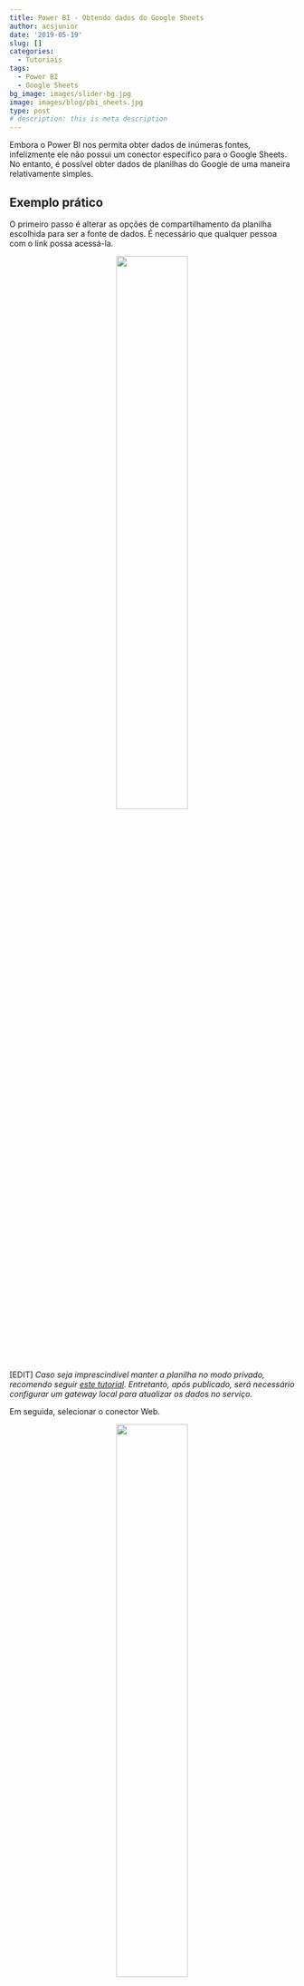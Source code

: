 ```yaml
---
title: Power BI - Obtendo dados do Google Sheets
author: acsjunior
date: '2019-05-19'
slug: []
categories:
  - Tutoriais
tags:
  - Power BI
  - Google Sheets
bg_image: images/slider-bg.jpg
image: images/blog/pbi_sheets.jpg
type: post
# description: this is meta description
---
```


Embora o Power BI nos permita obter dados de inúmeras fontes, infelizmente ele não possui um conector específico para o Google Sheets. No entanto, é possível obter dados de planilhas do Google de uma maneira relativamente simples.

## Exemplo prático

O primeiro passo é alterar as opções de compartilhamento da planilha escolhida para ser a fonte de dados. É necessário que qualquer pessoa com o link possa acessá-la.

<center>
![](images/1557435655415.png){width=50% height=50%}</center>

[EDIT] *Caso seja imprescindível manter a planilha no modo privado, recomendo seguir [este tutorial](https://www.linkedin.com/feed/update/urn:li:activity:6543657597847818240?lipi=urn%3Ali%3Apage%3Ad_flagship3_pulse_read%3Bg%2BNRE%2FsjRpiBS%2BDQm7vZDQ%3D%3D). Entretanto, após publicado, será necessário configurar um gateway local para atualizar os dados no serviço.*

Em seguida, selecionar o conector Web.

<center>
![](images/1557435698985.png){width=50% height=50%}</center>

Uma URL será solicitada, porém, antes é necessário alterar a URL da planilha para o seguinte formato: `https://docs.google.com/spreadsheets/d/[id planilha]/export?format=xlsx&id=[id planilha]`

**Exemplo**: aqui a URL original da planilha utilizada nesta demonstração: `https://cs.google.com/spreadsheets/d/1_JkXMrdyE_F_JPhNz_RXisI0P0vOQt_pi-7SEpsAxo8/edit#gid=0`

Observe que neste caso, `[id planilha]` = `1_JkXMrdyE_F_JPhNz_RXisI0P0vOQt_pi-7SEpsAxo8`.

E agora a URL após a alteração: `https://docs.google.com/spreadsheets/d/1_JkXMrdyE_F_JPhNz_RXisI0P0vOQt_pi-7SEpsAxo8/export?format=xlsx&id=1_JkXMrdyE_F_JPhNz_RXisI0P0vOQt_pi-7SEpsAxo8`

Feita a alteração e informada a URL, o próximo passo é selecionar as páginas que desejamos conectar com o Power BI e então prosseguir da mesma maneira que seria com outras fontes de dados. Neste exemplo eu selecionei somente a *Página1*.

![](images/1557436069627.png){width=100% height=100%}

E, no modo de edição, apenas removi as linhas em branco e alterei o nome da tabela para *Iris*.

<center>
![](images/1557436188931.png){width=50% height=50%} </center>

Após fechar e aplicar, tudo pronto para criar os relatórios dinâmicos.

![](images/1557436500817.png){width=100% height=100%}

## Ponto de atenção

Nos testes que realizei não tive sucesso nos casos que havia tabela dinâmica em uma das páginas do Sheets, mas ao remover a página (ou somente a tabela dinâmica) a conexão foi estabelecida normalmente.

## Conclusão

O Google Sheets está cada vez mais ganhando espaço em ambientes corporativos, onde o MS Excel já foi absoluto. E o Power BI, por sua vez, tem estado cada vez mais presente entre usuários não necessariamente especialistas em Business Intelligence. Portanto, esta interface Power BI x Google Sheets pode se tornar cada vez mais frequente no dia a dia de diversos profissionais e eu espero, sinceramente, que este artigo possa ser útil aos marinheiros de primeira viagem.

*Os arquivos utilizados neste exemplo estão disponíveis no [GitHub](https://drive.google.com/open?id=1ocdHR3_FgfU8DLuSpxpIdL5cfE67xMjj)*